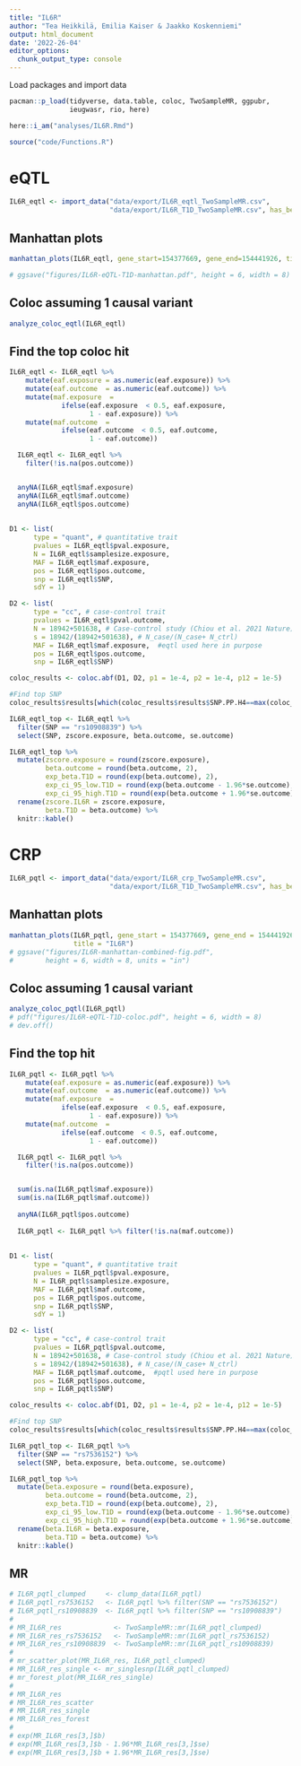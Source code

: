 ---
title: "IL6R"
author: "Tea Heikkilä, Emilia Kaiser & Jaakko Koskenniemi"
output: html_document
date: '2022-26-04'
editor_options:
  chunk_output_type: console
---

  Load packages and import data
```{r}
pacman::p_load(tidyverse, data.table, coloc, TwoSampleMR, ggpubr, 
               ieugwasr, rio, here)

here::i_am("analyses/IL6R.Rmd")

source("code/Functions.R")

```

# eQTL

```{r}
IL6R_eqtl <- import_data("data/export/IL6R_eqtl_TwoSampleMR.csv", 
                         "data/export/IL6R_T1D_TwoSampleMR.csv", has_beta = FALSE)

```


## Manhattan plots
```{r}
manhattan_plots(IL6R_eqtl, gene_start=154377669, gene_end=154441926, title = "IL6R")

# ggsave("figures/IL6R-eQTL-T1D-manhattan.pdf", height = 6, width = 8)

```

## Coloc assuming 1 causal variant
```{r}
analyze_coloc_eqtl(IL6R_eqtl)
```


## Find the top coloc hit

```{r}
IL6R_eqtl <- IL6R_eqtl %>%
    mutate(eaf.exposure = as.numeric(eaf.exposure)) %>%
    mutate(eaf.outcome  = as.numeric(eaf.outcome)) %>%
    mutate(maf.exposure  =
             ifelse(eaf.exposure  < 0.5, eaf.exposure,
                    1 - eaf.exposure)) %>%
    mutate(maf.outcome  =
             ifelse(eaf.outcome  < 0.5, eaf.outcome,
                    1 - eaf.outcome))

  IL6R_eqtl <- IL6R_eqtl %>%
    filter(!is.na(pos.outcome))


  anyNA(IL6R_eqtl$maf.exposure) 
  anyNA(IL6R_eqtl$maf.outcome)
  anyNA(IL6R_eqtl$pos.outcome)
  
  
D1 <- list(
      type = "quant", # quantitative trait
      pvalues = IL6R_eqtl$pval.exposure,
      N = IL6R_eqtl$samplesize.exposure,
      MAF = IL6R_eqtl$maf.exposure,
      pos = IL6R_eqtl$pos.outcome,
      snp = IL6R_eqtl$SNP,
      sdY = 1)

D2 <- list(
      type = "cc", # case-control trait
      pvalues = IL6R_eqtl$pval.outcome,
      N = 18942+501638, # Case-control study (Chiou et al. 2021 Nature)
      s = 18942/(18942+501638), # N_case/(N_case+ N_ctrl)
      MAF = IL6R_eqtl$maf.exposure,  #eqtl used here in purpose
      pos = IL6R_eqtl$pos.outcome,
      snp = IL6R_eqtl$SNP)

coloc_results <- coloc.abf(D1, D2, p1 = 1e-4, p2 = 1e-4, p12 = 1e-5)

#Find top SNP
coloc_results$results[which(coloc_results$results$SNP.PP.H4==max(coloc_results$results$SNP.PP.H4)),"snp"]

IL6R_eqtl_top <- IL6R_eqtl %>% 
  filter(SNP == "rs10908839") %>% 
  select(SNP, zscore.exposure, beta.outcome, se.outcome) 

IL6R_eqtl_top %>%
  mutate(zscore.exposure = round(zscore.exposure),
         beta.outcome = round(beta.outcome, 2),
         exp_beta.T1D = round(exp(beta.outcome), 2),
         exp_ci_95_low.T1D = round(exp(beta.outcome - 1.96*se.outcome), 2),
         exp_ci_95_high.T1D = round(exp(beta.outcome + 1.96*se.outcome), 2)) %>% 
  rename(zscore.IL6R = zscore.exposure,
         beta.T1D = beta.outcome) %>%
  knitr::kable()
```






# CRP

```{r}
IL6R_pqtl <- import_data("data/export/IL6R_crp_TwoSampleMR.csv",
                         "data/export/IL6R_T1D_TwoSampleMR.csv", has_beta = TRUE)
```



## Manhattan plots
```{r}

manhattan_plots(IL6R_pqtl, gene_start = 154377669, gene_end = 154441926,
                title = "IL6R")
# ggsave("figures/IL6R-manhattan-combined-fig.pdf",
#        height = 6, width = 8, units = "in")
```

## Coloc assuming 1 causal variant
```{r}
analyze_coloc_pqtl(IL6R_pqtl)
# pdf("figures/IL6R-eQTL-T1D-coloc.pdf", height = 6, width = 8)
# dev.off()
```

## Find the top hit

```{r}
IL6R_pqtl <- IL6R_pqtl %>%
    mutate(eaf.exposure = as.numeric(eaf.exposure)) %>%
    mutate(eaf.outcome  = as.numeric(eaf.outcome)) %>%
    mutate(maf.exposure  =
             ifelse(eaf.exposure  < 0.5, eaf.exposure,
                    1 - eaf.exposure)) %>%
    mutate(maf.outcome  =
             ifelse(eaf.outcome  < 0.5, eaf.outcome,
                    1 - eaf.outcome))

  IL6R_pqtl <- IL6R_pqtl %>%
    filter(!is.na(pos.outcome))


  sum(is.na(IL6R_pqtl$maf.exposure))
  sum(is.na(IL6R_pqtl$maf.outcome))
  
  anyNA(IL6R_pqtl$pos.outcome)
  
  IL6R_pqtl <- IL6R_pqtl %>% filter(!is.na(maf.outcome))
  
  
D1 <- list(
      type = "quant", # quantitative trait
      pvalues = IL6R_pqtl$pval.exposure,
      N = IL6R_pqtl$samplesize.exposure,
      MAF = IL6R_pqtl$maf.outcome,
      pos = IL6R_pqtl$pos.outcome,
      snp = IL6R_pqtl$SNP,
      sdY = 1)

D2 <- list(
      type = "cc", # case-control trait
      pvalues = IL6R_pqtl$pval.outcome,
      N = 18942+501638, # Case-control study (Chiou et al. 2021 Nature)
      s = 18942/(18942+501638), # N_case/(N_case+ N_ctrl)
      MAF = IL6R_pqtl$maf.outcome,  #pqtl used here in purpose
      pos = IL6R_pqtl$pos.outcome,
      snp = IL6R_pqtl$SNP)

coloc_results <- coloc.abf(D1, D2, p1 = 1e-4, p2 = 1e-4, p12 = 1e-5)

#Find top SNP
coloc_results$results[which(coloc_results$results$SNP.PP.H4==max(coloc_results$results$SNP.PP.H4)),"snp"]

IL6R_pqtl_top <- IL6R_pqtl %>% 
  filter(SNP == "rs7536152") %>% 
  select(SNP, beta.exposure, beta.outcome, se.outcome) 

IL6R_pqtl_top %>%
  mutate(beta.exposure = round(beta.exposure),
         beta.outcome = round(beta.outcome, 2),
         exp_beta.T1D = round(exp(beta.outcome), 2),
         exp_ci_95_low.T1D = round(exp(beta.outcome - 1.96*se.outcome), 2),
         exp_ci_95_high.T1D = round(exp(beta.outcome + 1.96*se.outcome), 2)) %>% 
  rename(beta.IL6R = beta.exposure,
         beta.T1D = beta.outcome) %>%
  knitr::kable()
```


## MR

```{r}

# IL6R_pqtl_clumped     <- clump_data(IL6R_pqtl)
# IL6R_pqtl_rs7536152   <- IL6R_pqtl %>% filter(SNP == "rs7536152")
# IL6R_pqtl_rs10908839  <- IL6R_pqtl %>% filter(SNP == "rs10908839")
# 
# MR_IL6R_res             <- TwoSampleMR::mr(IL6R_pqtl_clumped)
# MR_IL6R_res_rs7536152   <- TwoSampleMR::mr(IL6R_pqtl_rs7536152)
# MR_IL6R_res_rs10908839  <- TwoSampleMR::mr(IL6R_pqtl_rs10908839)
# 
# mr_scatter_plot(MR_IL6R_res, IL6R_pqtl_clumped)
# MR_IL6R_res_single <- mr_singlesnp(IL6R_pqtl_clumped)
# mr_forest_plot(MR_IL6R_res_single)
# 
# MR_IL6R_res
# MR_IL6R_res_scatter
# MR_IL6R_res_single
# MR_IL6R_res_forest
# 
# exp(MR_IL6R_res[3,]$b)
# exp(MR_IL6R_res[3,]$b - 1.96*MR_IL6R_res[3,]$se)
# exp(MR_IL6R_res[3,]$b + 1.96*MR_IL6R_res[3,]$se)

```


